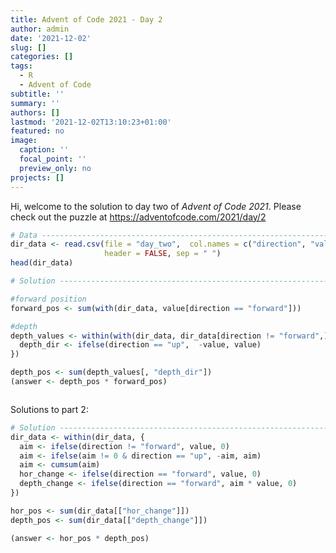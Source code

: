 ```yaml
---
title: Advent of Code 2021 - Day 2
author: admin
date: '2021-12-02'
slug: []
categories: []
tags:
  - R
  - Advent of Code
subtitle: ''
summary: ''
authors: []
lastmod: '2021-12-02T13:10:23+01:00'
featured: no
image:
  caption: ''
  focal_point: ''
  preview_only: no
projects: []
---
```


Hi, welcome to the solution to day two of *Advent of Code 2021*. Please check out the puzzle at <https://adventofcode.com/2021/day/2>

```r
# Data --------------------------------------------------------------------
dir_data <- read.csv(file = "day_two",  col.names = c("direction", "value"), 
                     header = FALSE, sep = " ")
head(dir_data)
```


```r
# Solution -----------------------------------------------------------------

#forward position
forward_pos <- sum(with(dir_data, value[direction == "forward"]))

#depth
depth_values <- within(with(dir_data, dir_data[direction != "forward",]), {
  depth_dir <- ifelse(direction == "up",  -value, value)
})

depth_pos <- sum(depth_values[, "depth_dir"])
(answer <- depth_pos * forward_pos)



```

Solutions to part 2:

```r

# Solution -----------------------------------------------------------------
dir_data <- within(dir_data, {
  aim <- ifelse(direction != "forward", value, 0)
  aim <- ifelse(aim != 0 & direction == "up", -aim, aim)
  aim <- cumsum(aim)
  hor_change <- ifelse(direction == "forward", value, 0)
  depth_change <- ifelse(direction == "forward", aim * value, 0)
})

hor_pos <- sum(dir_data[["hor_change"]])
depth_pos <- sum(dir_data[["depth_change"]])

(answer <- hor_pos * depth_pos)
```

